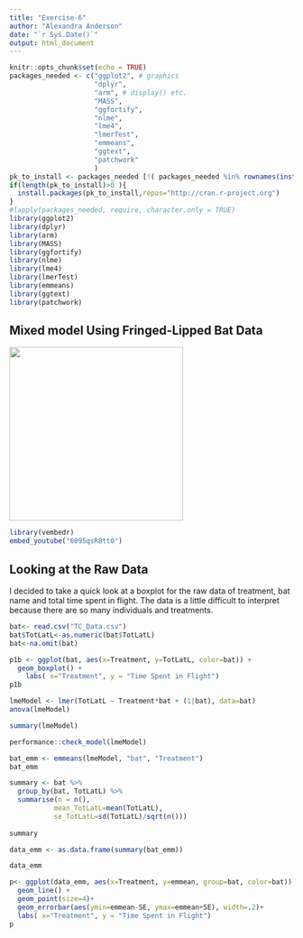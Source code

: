 ```yaml
---
title: "Exercise-6"
author: "Alexandra Anderson"
date: "`r Sys.Date()`"
output: html_document
---
```


```r
knitr::opts_chunk$set(echo = TRUE)
packages_needed <- c("ggplot2", # graphics
                     "dplyr",
                     "arm", # display() etc.
                     "MASS",
                     "ggfortify",
                     "nlme",
                     "lme4",
                     "lmerTest",
                     "emmeans",
                     "ggtext",
                     "patchwork"
                     )
pk_to_install <- packages_needed [!( packages_needed %in% rownames(installed.packages())  )]
if(length(pk_to_install)>0 ){
  install.packages(pk_to_install,repos="http://cran.r-project.org")
}
#lapply(packages_needed, require, character.only = TRUE)
library(ggplot2)
library(dplyr)
library(arm)
library(MASS)
library(ggfortify)
library(nlme)
library(lme4)
library(lmerTest)
library(emmeans)
library(ggtext)
library(patchwork)
```

## Mixed model Using Fringed-Lipped Bat Data

![](images/images.jpg){width="308"}

```r
library(vembedr)
embed_youtube("6095qsR8tt0")
```

## Looking at the Raw Data

I decided to take a quick look at a boxplot for the raw data of treatment, bat name and total time spent in flight. The data is a little difficult to interpret because there are so many individuals and treatments.

```r
bat<- read.csv("TC_Data.csv")
bat$TotLatL<-as.numeric(bat$TotLatL)
bat<-na.omit(bat) 
```

```r
p1b <- ggplot(bat, aes(x=Treatment, y=TotLatL, color=bat)) + 
  geom_boxplot() +
    labs( x="Treatment", y = "Time Spent in Flight")
p1b
```

```r
lmeModel <- lmer(TotLatL ~ Treatment*bat + (1|bat), data=bat)
anova(lmeModel)
```

```r
summary(lmeModel)
```

```r
performance::check_model(lmeModel)
```

```r
bat_emm <- emmeans(lmeModel, "bat", "Treatment")
bat_emm
```

```r
summary <- bat %>%
  group_by(bat, TotLatL) %>%
  summarise(n = n(),
           mean_TotLatL=mean(TotLatL),
           se_TotLatL=sd(TotLatL)/sqrt(n()))
            
summary
```

```r
data_emm <- as.data.frame(summary(bat_emm))

data_emm

```

```r
p<- ggplot(data_emm, aes(x=Treatment, y=emmean, group=bat, color=bat)) + 
  geom_line() +
  geom_point(size=4)+
  geom_errorbar(aes(ymin=emmean-SE, ymax=emmean+SE), width=.2)+
  labs( x="Treatment", y = "Time Spent in Flight")
p
```
